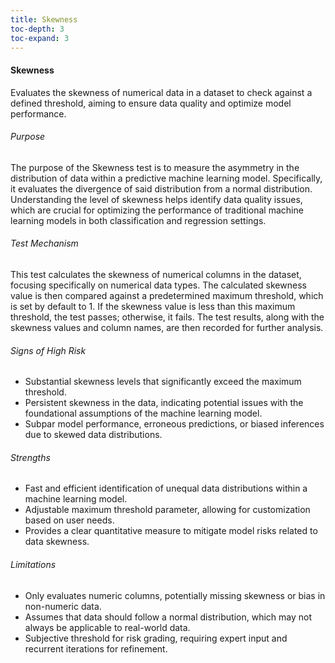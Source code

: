 ```yaml
---
title: Skewness
toc-depth: 3
toc-expand: 3
---
```







#### Skewness

Evaluates the skewness of numerical data in a dataset to check against a defined threshold, aiming to ensure data
quality and optimize model performance.

###### Purpose

The purpose of the Skewness test is to measure the asymmetry in the distribution of data within a predictive
machine learning model. Specifically, it evaluates the divergence of said distribution from a normal distribution.
Understanding the level of skewness helps identify data quality issues, which are crucial for optimizing the
performance of traditional machine learning models in both classification and regression settings.

###### Test Mechanism

This test calculates the skewness of numerical columns in the dataset, focusing specifically on numerical data
types. The calculated skewness value is then compared against a predetermined maximum threshold, which is set by
default to 1. If the skewness value is less than this maximum threshold, the test passes; otherwise, it fails. The
test results, along with the skewness values and column names, are then recorded for further analysis.

###### Signs of High Risk

- Substantial skewness levels that significantly exceed the maximum threshold.
- Persistent skewness in the data, indicating potential issues with the foundational assumptions of the machine
learning model.
- Subpar model performance, erroneous predictions, or biased inferences due to skewed data distributions.

###### Strengths

- Fast and efficient identification of unequal data distributions within a machine learning model.
- Adjustable maximum threshold parameter, allowing for customization based on user needs.
- Provides a clear quantitative measure to mitigate model risks related to data skewness.

###### Limitations

- Only evaluates numeric columns, potentially missing skewness or bias in non-numeric data.
- Assumes that data should follow a normal distribution, which may not always be applicable to real-world data.
- Subjective threshold for risk grading, requiring expert input and recurrent iterations for refinement.




 